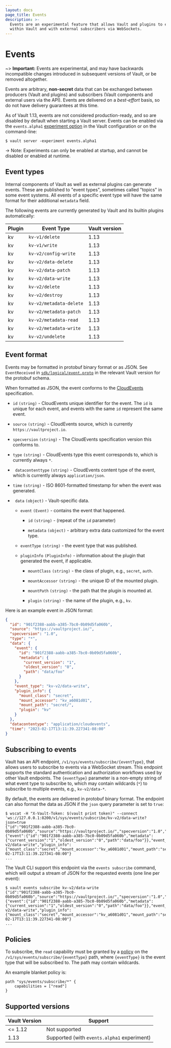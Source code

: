 ```yaml
---
layout: docs
page_title: Events
description: >-
  Events are an experimental feature that allows Vault and plugins to exchange arbitrary activity data
  within Vault and with external subscribers via WebSockets.
---
```


# Events

~> **Important:** Events are experimental, and may have backwards incompatible changes introduced in subsequent versions of Vault, or be removed altogether.

Events are arbitrary, **non-secret** data that can be exchanged between producers (Vault and plugins)
and subscribers (Vault components and external users via the API).
Events are delivered on a *best-effort* basis, so do not have delivery guarantees at this time.

As of Vault 1.13, events are not considered production-ready, and so are disabled by default when starting a Vault server.
Events can be enabled via the `events.alpha1` [experiment option](/vault/docs/configuration#experiments) in the Vault
configuration or on the command-line:

```shell-session
$ vault server -experiment events.alpha1
```

-> Note: Experiments can only be enabled at startup, and cannot be disabled or enabled at runtime.

## Event types

<!-- This information will probably be migrated to the plugin pages eventually -->

Internal components of Vault as well as external plugins can generate events.
These are published to "event types", sometimes called "topics" in some event systems.
All events of a specific event type will have the same format for their
additional `metadata` field.

The following events are currently generated by Vault and its builtin plugins automatically:

| Plugin | Event Type              | Vault version |
| ------ | ----------------------- | ------------- |
| kv     | `kv-v1/delete`          | 1.13          |
| kv     | `kv-v1/write`           | 1.13          |
| kv     | `kv-v2/config-write`    | 1.13          |
| kv     | `kv-v2/data-delete`     | 1.13          |
| kv     | `kv-v2/data-patch`      | 1.13          |
| kv     | `kv-v2/data-write`      | 1.13          |
| kv     | `kv-v2/delete`          | 1.13          |
| kv     | `kv-v2/destroy`         | 1.13          |
| kv     | `kv-v2/metadata-delete` | 1.13          |
| kv     | `kv-v2/metadata-patch`  | 1.13          |
| kv     | `kv-v2/metadata-read`   | 1.13          |
| kv     | `kv-v2/metadata-write`  | 1.13          |
| kv     | `kv-v2/undelete`        | 1.13          |


## Event format

Events may be formatted in protobuf binary format or as JSON.
See `EventReceived` in [`sdk/logical/event.proto`](https://github.com/lf-edge/openbao/blob/main/sdk/logical/event.proto) in the relevant Vault version for the protobuf schema.

When formatted as JSON, the event conforms to the [CloudEvents](https://cloudevents.io/) specification.

- `id` `(string)` - CloudEvents unique identifier for the event. The `id` is unique for each event, and events with the same `id` represent the same event.

- `source` `(string)` - CloudEvents source, which is currently `https://vaultproject.io`.

- `specversion` `(string)` - The CloudEvents specification version this conforms to.

- `type` `(string)` - CloudEvents type this event corresponds to, which is currently always `*`.

- ` datacontenttype` `(string)` - CloudEvents content type of the event, which is currently always `application/json`.

- `time` `(string)` - ISO 8601-formatted timestamp for when the event was generated.

- ` data` `(object)` - Vault-specific data.

  - `event` `(Event)` - contains the event that happened.

    - `id` `(string)` - (repeat of the `id` parameter)

    - `metadata` `(object)` - arbitrary extra data customized for the event type.

  - `eventType` `(string)` - the event type that was published.

  - `pluginInfo` `(PluginInfo)` - information about the plugin that generated the event, if applicable.

    - `mountClass` `(string)` - the class of plugin, e.g., `secret`, `auth`.

    - `mountAccessor` `(string)` - the unique ID of the mounted plugin.

    - `mountPath` `(string)` - the path that the plugin is mounted at.

    - `plugin` `(string)` - the name of the plugin, e.g., `kv`.

Here is an example event in JSON format:

```json
{
  "id": "901f2388-aabb-a385-7bc0-0b09d5fa060b",
  "source": "https://vaultproject.io/",
  "specversion": "1.0",
  "type": "*",
  "data": {
    "event": {
      "id": "901f2388-aabb-a385-7bc0-0b09d5fa060b",
      "metadata": {
        "current_version": "1",
        "oldest_version": "0",
        "path": "data/foo"
      }
    },
    "event_type": "kv-v2/data-write",
    "plugin_info": {
      "mount_class": "secret",
      "mount_accessor": "kv_a6081d01",
      "mount_path": "secret/",
      "plugin": "kv"
    }
  },
  "datacontentype": "application/cloudevents",
  "time": "2023-02-17T13:11:39.227341-08:00"
}
```

## Subscribing to events

Vault has an API endpoint, `/v1/sys/events/subscribe/{eventType}`, that allows users to subscribe to events via a
WebSocket stream.
This endpoint supports the standard authentication and authorization workflows used by other Vault endpoints.
The `{eventType}` parameter is a non-empty string of what event type to subscribe to, which may contain wildcards (`*`)
to subscribe to multiple events, e.g., `kv-v2/data-*`.

By default, the events are delivered in protobuf binary format.
The endpoint can also format the data as JSON if the `json` query parameter is set to `true`:

```shell-session
$ wscat -H "X-Vault-Token: $(vault print token)" --connect 'ws://127.0.0.1:8200/v1/sys/events/subscribe/kv-v2/data-write?json=true
{"id":"901f2388-aabb-a385-7bc0-0b09d5fa060b","source":"https://vaultproject.io/","specversion":"1.0","type":"*","data":{"event":{"id":"901f2388-aabb-a385-7bc0-0b09d5fa060b","metadata":{"current_version":"1","oldest_version":"0","path":"data/foo"}},"event_type":"kv-v2/data-write","plugin_info":{"mount_class":"secret","mount_accessor":"kv_a6081d01","mount_path":"secret/","plugin":"kv"}},"datacontentype":"application/cloudevents","time":"2023-02-17T13:11:39.227341-08:00"}
...
```

The Vault CLI support this endpoint via the `events subscribe` command, which will output a stream of
JSON for the requested events (one line per event):

```shell-session
$ vault events subscribe kv-v2/data-write
{"id":"901f2388-aabb-a385-7bc0-0b09d5fa060b","source":"https://vaultproject.io/","specversion":"1.0","type":"*","data":{"event":{"id":"901f2388-aabb-a385-7bc0-0b09d5fa060b","metadata":{"current_version":"1","oldest_version":"0","path":"data/foo"}},"event_type":"kv-v2/data-write","plugin_info":{"mount_class":"secret","mount_accessor":"kv_a6081d01","mount_path":"secret/","plugin":"kv"}},"datacontentype":"application/cloudevents","time":"2023-02-17T13:11:39.227341-08:00"}
...
```

## Policies

To subscribe, the `read` capability must be granted by a [policy](/vault/docs/concepts/policies)
on the `/v1/sys/events/subscribe/{eventType}` path, where `{eventType}` is the event type that will be
subscribed to. The path may contain wildcards.

An example blanket policy is:
```hcl
path "sys/events/subscribe/*" {
    capabilities = ["read"]
}
```


## Supported versions

| Vault Version | Support                                     |
| ------------- | ------------------------------------------- |
| <= 1.12       | Not supported                               |
| 1.13          | Supported (with `events.alpha1` experiment) |